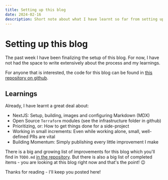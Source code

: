 ```yaml
---
title: Setting up this blog
date: 2024-02-16
description: Short note about what I have learnt so far from setting up this blog
---
```


# Setting up this blog

The past week I have been finalizing the setup of this blog. For now, I have not had the space to write extensively about the process and my learnings.

For anyone that is interested, the code for this blog can be found in [this repository on github](https://github.com/m-goos/m-rc).

## Learnings

Already, I have learnt a great deal about:

- NextJS: Setup, building, images and configuring Markdown (MDX)
- Open Source `Terraform` modules (see the infrastructure folder in github)
- Prioritizing, or: How to get things done for a side-project
- Working in small increments: Even while working alone, small, well-defined PRs are vital
- Building Momentum: Simply publishing every little improvement I make

There is a big and growing list of improvements for this blog which you'll find in `TODO.md` [in the repository](https://github.com/m-goos/m-rc/blob/main/TODO.md). But there is also a big list of completed items - you are looking at this blog right now and that's the point! 😉

Thanks for reading - I'll keep you posted here!
